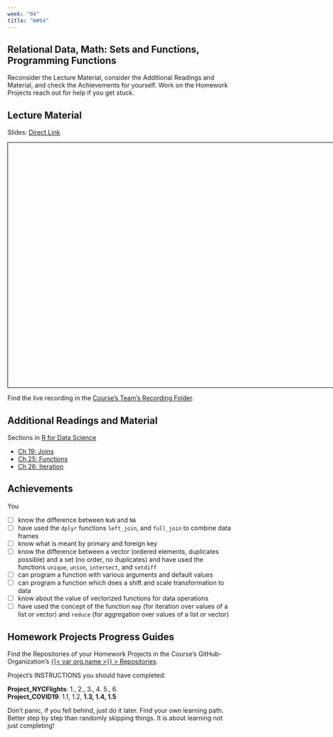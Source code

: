 ```yaml
---
week: "04"
title: "W#04"
---
```


## Relational Data, Math: Sets and Functions, Programming Functions {.unnumbered}

Reconsider the Lecture Material, consider the Additional Readings and Material, and check the Achievements for yourself. Work on the Homework Projects reach out for help if you get stuck.

## Lecture Material

Slides: [Direct Link](../lectures/W{{< meta week >}}.qmd)

```{=html}
<iframe src="https://{{< var org.name >}}.github.io/Website/lectures/W{{< meta week >}}.html" frameborder="0" width="800" height="550" style="border:1px solid black;" allowfullscreen="true" mozallowfullscreen="true" webkitallowfullscreen="true"></iframe>
```


Find the live recording in the [Course's Team's Recording Folder]({{< var teams.concepts.recording_folder_link >}}). 

## Additional Readings and Material  

Sections in [R for Data Science](http://r4ds.hadley.nz) 

 - [Ch 19: Joins](https://r4ds.hadley.nz/joins)
 - [Ch 25: Functions](https://r4ds.hadley.nz/functions)
 - [Ch 26: Iteration](https://r4ds.hadley.nz/iteration)

## Achievements

You 

- [ ] know the difference between `NaN` and `NA`
- [ ] have used the `dplyr` functions `left_join`, and `full_join` to combine data frames
- [ ] know what is meant by primary and foreign key
- [ ] know the difference between a vector (ordered elements, duplicates possible) and a set (no order, no duplicates) and have used the functions `unique`, `union`, `intersect`, and `setdiff`
- [ ] can program a function with various arguments and default values
- [ ] can program a function which does a shift and scale transformation to data
- [ ] know about the value of vectorized functions for data operations
- [ ] have used the concept of the function `map` (for iteration over values of a list or vector) and `reduce` (for aggregation over values of a list or vector)

## Homework Projects Progress Guides

Find the Repositories of your Homework Projects in the Course's GitHub-Organization's [{{< var org.name >}} > Repositories](https://github.com/orgs/{{< var org.name >}}/repositories).

Project's INSTRUCTIONS you should have completed:   

**Project_NYCFlights**: 1., 2., 3., 4. 5., 6.   
**Project_COVID19**: 1.1, 1.2, **1.3, 1.4, 1.5**

::: {.callout-note}
Don't panic, if you fell behind, just do it later. Find your own learning path. Better step by step than randomly skipping things. It is about learning not just completing!
:::